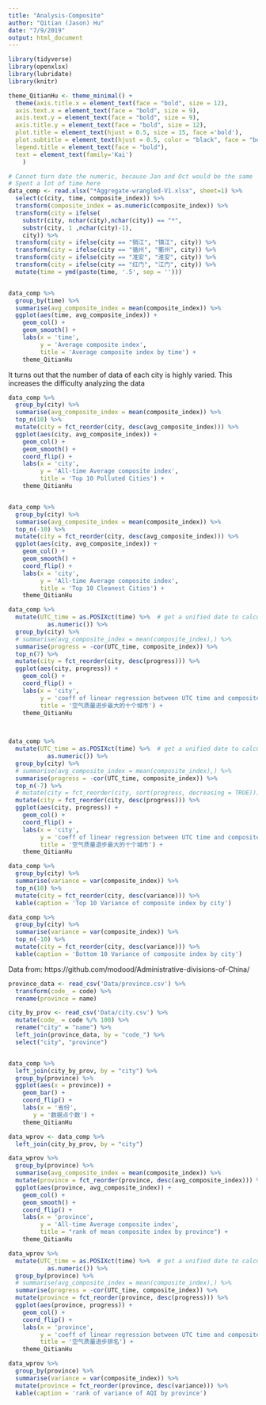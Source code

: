 ```yaml
---
title: "Analysis-Composite"
author: "Qitian (Jason) Hu"
date: "7/9/2019"
output: html_document
---
```


```r
library(tidyverse)
library(openxlsx)
library(lubridate)
library(knitr)

theme_QitianHu <- theme_minimal() +
  theme(axis.title.x = element_text(face = "bold", size = 12),
  axis.text.x = element_text(face = "bold", size = 9),
  axis.text.y = element_text(face = "bold", size = 9),
  axis.title.y = element_text(face = "bold", size = 12),
  plot.title = element_text(hjust = 0.5, size = 15, face ='bold'),
  plot.subtitle = element_text(hjust = 0.5, color = "black", face = "bold"),
  legend.title = element_text(face = "bold"),
  text = element_text(family='Kai')
    )
```



```r
# Cannot turn date the numeric, because Jan and Oct would be the same
# Spent a lot of time here
data_comp <- read.xlsx("*Aggregate-wrangled-V1.xlsx", sheet=1) %>% 
  select(c(city, time, composite_index)) %>% 
  transform(composite_index = as.numeric(composite_index)) %>% 
  transform(city = ifelse(
    substr(city, nchar(city),nchar(city)) == "*", 
    substr(city, 1 ,nchar(city)-1), 
    city)) %>% 
  transform(city = ifelse(city == "销江", "镇江", city)) %>% 
  transform(city = ifelse(city == "循州", "衢州", city)) %>% 
  transform(city = ifelse(city == "准安", "淮安", city)) %>% 
  transform(city = ifelse(city == "红门", "江门", city)) %>% 
  mutate(time = ymd(paste(time, '.5', sep = '')))


data_comp %>% 
  group_by(time) %>% 
  summarise(avg_composite_index = mean(composite_index)) %>% 
  ggplot(aes(time, avg_composite_index)) +
    geom_col() +
    geom_smooth() +
    labs(x = 'time', 
         y = 'Average composite index', 
         title = 'Average composite index by time') +
    theme_QitianHu

```

It turns out that the number of data of each city is highly varied.
This increases the difficulty analyzing the data

```r
data_comp %>% 
  group_by(city) %>% 
  summarise(avg_composite_index = mean(composite_index)) %>% 
  top_n(10) %>% 
  mutate(city = fct_reorder(city, desc(avg_composite_index))) %>% 
  ggplot(aes(city, avg_composite_index)) +
    geom_col() +
    geom_smooth() +
    coord_flip() +
    labs(x = 'city',
         y = 'All-time Average composite index',
         title = 'Top 10 Polluted Cities') +
    theme_QitianHu


data_comp %>% 
  group_by(city) %>% 
  summarise(avg_composite_index = mean(composite_index)) %>% 
  top_n(-10) %>% 
  mutate(city = fct_reorder(city, desc(avg_composite_index))) %>% 
  ggplot(aes(city, avg_composite_index)) +
    geom_col() +
    geom_smooth() +
    coord_flip() +
    labs(x = 'city',
         y = 'All-time Average composite index',
         title = 'Top 10 Cleanest Cities') +
    theme_QitianHu

```



```r

data_comp %>% 
  mutate(UTC_time = as.POSIXct(time) %>%  # get a unified date to calculate gradient
           as.numeric()) %>% 
  group_by(city) %>% 
  # summarise(avg_composite_index = mean(composite_index),) %>% 
  summarise(progress = -cor(UTC_time, composite_index)) %>% 
  top_n(7) %>% 
  mutate(city = fct_reorder(city, desc(progress))) %>% 
  ggplot(aes(city, progress)) +
    geom_col() +
    coord_flip() +
    labs(x = 'city',
         y = 'coeff of linear regression between UTC time and composite index',
         title = '空气质量进步最大的十个城市') +
    theme_QitianHu
  


data_comp %>% 
  mutate(UTC_time = as.POSIXct(time) %>%  # get a unified date to calculate gradient
           as.numeric()) %>% 
  group_by(city) %>% 
  # summarise(avg_composite_index = mean(composite_index),) %>% 
  summarise(progress = -cor(UTC_time, composite_index)) %>% 
  top_n(-7) %>% 
  # mutate(city = fct_reorder(city, sort(progress, decreasing = TRUE))) %>% 
  mutate(city = fct_reorder(city, desc(progress))) %>% 
  ggplot(aes(city, progress)) +
    geom_col() +
    coord_flip() +
    labs(x = 'city',
         y = 'coeff of linear regression between UTC time and composite index',
         title = '空气质量退步最大的十个城市') +
    theme_QitianHu
```

```r

data_comp %>% 
  group_by(city) %>% 
  summarise(variance = var(composite_index)) %>% 
  top_n(10) %>% 
  mutate(city = fct_reorder(city, desc(variance))) %>%
  kable(caption = 'Top 10 Variance of composite index by city')

data_comp %>% 
  group_by(city) %>% 
  summarise(variance = var(composite_index)) %>% 
  top_n(-10) %>% 
  mutate(city = fct_reorder(city, desc(variance))) %>%
  kable(caption = 'Bottom 10 Variance of composite index by city')

```



Data from: https://github.com/modood/Administrative-divisions-of-China/
```r
province_data <- read_csv('Data/province.csv') %>% 
  transform(code_ = code) %>% 
  rename(province = name)

city_by_prov <- read_csv('Data/city.csv') %>% 
  mutate(code_ = code %/% 100) %>% 
  rename("city" = "name") %>% 
  left_join(province_data, by = "code_") %>% 
  select("city", "province")


data_comp %>% 
  left_join(city_by_prov, by = "city") %>% 
  group_by(province) %>% 
  ggplot(aes(x = province)) +
    geom_bar() +
    coord_flip() +
    labs(x = '省份', 
       y = '数据点个数') +
    theme_QitianHu

data_wprov <- data_comp %>% 
  left_join(city_by_prov, by = "city")
```

```r

data_wprov %>% 
  group_by(province) %>% 
  summarise(avg_composite_index = mean(composite_index)) %>% 
  mutate(province = fct_reorder(province, desc(avg_composite_index))) %>% 
  ggplot(aes(province, avg_composite_index)) +
    geom_col() +
    geom_smooth() +
    coord_flip() +
    labs(x = 'province',
         y = 'All-time Average composite index',
         title = "rank of mean composite index by province") +
    theme_QitianHu

```


```r

data_wprov %>% 
  mutate(UTC_time = as.POSIXct(time) %>%  # get a unified date to calculate gradient
           as.numeric()) %>% 
  group_by(province) %>% 
  # summarise(avg_composite_index = mean(composite_index),) %>% 
  summarise(progress = -cor(UTC_time, composite_index)) %>% 
  mutate(province = fct_reorder(province, desc(progress))) %>% 
  ggplot(aes(province, progress)) +
    geom_col() +
    coord_flip() +
    labs(x = 'province',
         y = 'coeff of linear regression between UTC time and composite index',
         title = '空气质量进步排名') +
    theme_QitianHu

```


```r
data_wprov %>% 
  group_by(province) %>% 
  summarise(variance = var(composite_index)) %>% 
  mutate(province = fct_reorder(province, desc(variance))) %>%
  kable(caption = 'rank of variance of AQI by province')

```





